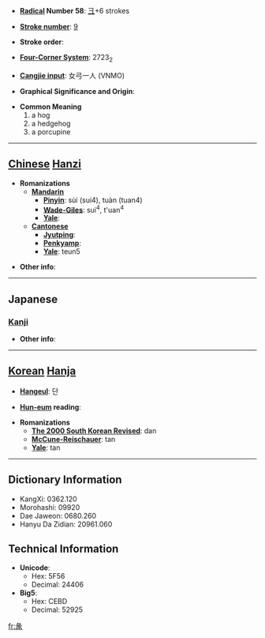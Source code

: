 * '''[[Wiktionary:Chinese radical index| Radical]] Number 58''': [[Wiktionary:Chinese radical index 彐|彐]]+6 strokes

* '''[[Wiktionary:Chinese total strokes index|Stroke number]]''': [[Wiktionary:Chinese total strokes index 9|9]]

* '''Stroke order''': 

* '''[[Wiktionary:Chinese four corner index|Four-Corner System]]''': 2723<sub>2</sub>

* '''[[Wiktionary:Chinese Cangjie index|Cangjie input]]''': 女弓一人 (VNMO)

* '''Graphical Significance and Origin''': 

* '''Common Meaning'''
*#a hog
*# a hedgehog
*# a porcupine


----

== [[Chinese]] [[Hanzi]] ==

* '''Romanizations'''
** '''[[Mandarin]]'''
*** '''[[Pinyin]]''': sùi (sui4), tuàn (tuan4)
*** '''[[Wade-Giles]]''': sui<sup>4</sup>, t'uan<sup>4</sup>
*** '''[[Yale]]''': 
** '''[[Cantonese]]'''
*** '''[[Jyutping]]''':
*** '''[[Penkyamp]]''': 
*** '''[[Yale]]''': teun5

* '''Other info''': 

----

==Japanese==
===[[Kanji]]===
{{kanji|on readings=[[たん]] (tan), [[し]] (shi)
|kun readings=[[とく]] (toku)
}}

* '''Other info''':  

----

== [[Korean]] [[Hanja]] ==

* '''[[Hangeul]]''': 단

* '''[[Hun-eum]] reading''': 

* '''Romanizations'''
** '''[[The 2000 South Korean Revised Romanization|The 2000 South Korean Revised]]''': dan
** '''[[McCune-Reischauer]]''': tan
** '''[[Yale]]''': tan

----

== Dictionary Information ==

* KangXi: 0362.120
* Morohashi: 09920
* Dae Jaweon: 0680.260
* Hanyu Da Zidian: 20961.060

== Technical Information ==

* '''Unicode''':
** Hex: 5F56
** Decimal: 24406
* '''Big5''':
** Hex: CEBD
** Decimal: 52925

[[fr:彖]]